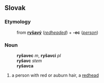 ==Slovak==
===Etymology===
:from '''[[ryšavý]]''' (''[[redheaded]]'') + '''-ec''' (''[[person]]'')
===Noun===
:'''ryšavec''' ''m'', '''ryšavci''' ''pl''
:'''ryšavc''' ''stem''
:'''ryšavca''' ''{{gensg}}''
:{{decpat}} {{chlap}}
# a person with red or auburn hair, a [[redhead]]
